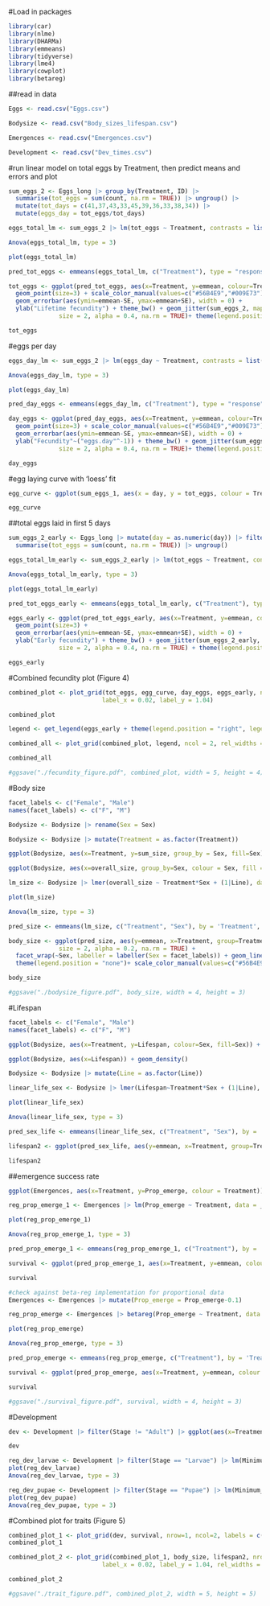#Load in packages
```{r}
library(car)
library(nlme)
library(DHARMa)
library(emmeans)
library(tidyverse)
library(lme4)
library(cowplot)
library(betareg)
```

##read in  data 
```{r}
Eggs <- read.csv("Eggs.csv")

Bodysize <- read.csv("Body_sizes_lifespan.csv")

Emergences <- read.csv("Emergences.csv")

Development <- read.csv("Dev_times.csv")
```

#run linear model on total eggs by Treatment, then predict means and errors and plot
```{r}
sum_eggs_2 <- Eggs_long |> group_by(Treatment, ID) |> 
  summarise(tot_eggs = sum(count, na.rm = TRUE)) |> ungroup() |> 
  mutate(tot_days = c(41,37,43,33,45,39,36,33,38,34)) |> 
  mutate(eggs_day = tot_eggs/tot_days)

eggs_total_lm <- sum_eggs_2 |> lm(tot_eggs ~ Treatment, contrasts = list(Treatment = contr.sum), data = _)

Anova(eggs_total_lm, type = 3)

plot(eggs_total_lm)

pred_tot_eggs <- emmeans(eggs_total_lm, c("Treatment"), type = "response") |> as_tibble()

tot_eggs <- ggplot(pred_tot_eggs, aes(x=Treatment, y=emmean, colour=Treatment)) +
  geom_point(size=3) + scale_color_manual(values=c("#56B4E9","#009E73")) +
  geom_errorbar(aes(ymin=emmean-SE, ymax=emmean+SE), width = 0) +
  ylab("Lifetime fecundity") + theme_bw() + geom_jitter(sum_eggs_2, mapping = aes(x = Treatment, y = tot_eggs), width = 0.3,
              size = 2, alpha = 0.4, na.rm = TRUE)+ theme(legend.position = "none")

tot_eggs
```

#eggs per day
```{r}
eggs_day_lm <- sum_eggs_2 |> lm(eggs_day ~ Treatment, contrasts = list(Treatment = contr.sum), data = _)

Anova(eggs_day_lm, type = 3)

plot(eggs_day_lm)

pred_day_eggs <- emmeans(eggs_day_lm, c("Treatment"), type = "response") |> as_tibble()

day_eggs <- ggplot(pred_day_eggs, aes(x=Treatment, y=emmean, colour=Treatment)) +
  geom_point(size=3) + scale_color_manual(values=c("#56B4E9","#009E73")) +
  geom_errorbar(aes(ymin=emmean-SE, ymax=emmean+SE), width = 0) +
  ylab("Fecundity"~("eggs.day"^-1)) + theme_bw() + geom_jitter(sum_eggs_2, mapping = aes(x = Treatment, y = eggs_day), width = 0.3,
              size = 2, alpha = 0.4, na.rm = TRUE)+ theme(legend.position = "none")

day_eggs
```

#egg laying curve with 'loess' fit
```{r}
egg_curve <- ggplot(sum_eggs_1, aes(x = day, y = tot_eggs, colour = Treatment, fill = Treatment)) + geom_smooth(alpha = 0.3, method = "loess") + ylab("Number of eggs") + xlab ("Day") + theme_bw()+ theme(legend.position = "none") + scale_color_manual(values=c("#56B4E9","#009E73")) + scale_fill_manual(values=c("#56B4E9","#009E73")) #+ scale_y_continuous(limits = c(0,700)) #+ geom_jitter(alpha = 0.5)

egg_curve
```

##total eggs laid in first 5 days
```{r}
sum_eggs_2_early <- Eggs_long |> mutate(day = as.numeric(day)) |> filter(day<5) |> group_by(Treatment, ID) |> 
  summarise(tot_eggs = sum(count, na.rm = TRUE)) |> ungroup() 

eggs_total_lm_early <- sum_eggs_2_early |> lm(tot_eggs ~ Treatment, contrasts = list(Treatment = contr.sum), data = _)

Anova(eggs_total_lm_early, type = 3)

plot(eggs_total_lm_early)

pred_tot_eggs_early <- emmeans(eggs_total_lm_early, c("Treatment"), type = "response") |> as_tibble()

eggs_early <- ggplot(pred_tot_eggs_early, aes(x=Treatment, y=emmean, colour=Treatment)) +
  geom_point(size=3) +
  geom_errorbar(aes(ymin=emmean-SE, ymax=emmean+SE), width = 0) +
  ylab("Early fecundity") + theme_bw() + geom_jitter(sum_eggs_2_early, mapping = aes(x = Treatment, y = tot_eggs), width = 0.3,
              size = 2, alpha = 0.4, na.rm = TRUE) + theme(legend.position = "none") + scale_color_manual(values=c("#56B4E9","#009E73"))

eggs_early
```

#Combined fecundity plot (Figure 4)
```{r}
combined_plot <- plot_grid(tot_eggs, egg_curve, day_eggs, eggs_early, nrow = 2, ncol = 2, align = "hv", labels = c('A)','B)','C)','D)'),
                          label_x = 0.02, label_y = 1.04)

combined_plot

legend <- get_legend(eggs_early + theme(legend.position = "right", legend.text = element_text(size=10)))

combined_all <- plot_grid(combined_plot, legend, ncol = 2, rel_widths = c(1, 0.2))

combined_all

#ggsave("./fecundity_figure.pdf", combined_plot, width = 5, height = 4)
```

#Body size 
```{r}
facet_labels <- c("Female", "Male")
names(facet_labels) <- c("F", "M")

Bodysize <- Bodysize |> rename(Sex = Sex)

Bodysize <- Bodysize |> mutate(Treatment = as.factor(Treatment))

ggplot(Bodysize, aes(x=Treatment, y=sum_size, group_by = Sex, fill=Sex)) + geom_boxplot(outlier.shape = NA) + geom_jitter(alpha = 0.2) + theme_bw()

ggplot(Bodysize, aes(x=overall_size, group_by=Sex, colour = Sex, fill = Sex)) + geom_density(alpha = 0.2) + facet_wrap(~Sex) + theme_bw()

lm_size <- Bodysize |> lmer(overall_size ~ Treatment*Sex + (1|Line), data = _, contrasts = list(Treatment = contr.sum, Sex = contr.sum))

plot(lm_size)

Anova(lm_size, type = 3)

pred_size <- emmeans(lm_size, c("Treatment", "Sex"), by = 'Treatment', type = "response") |> as_tibble()

body_size <- ggplot(pred_size, aes(y=emmean, x=Treatment, group=Treatment, colour = Treatment)) + geom_point(size = 2, position = position_dodge(width = 0.3)) + geom_errorbar(aes(ymin=emmean-SE, ymax=emmean+SE), width = 0, position = position_dodge(width = 0.3)) + theme_bw() + geom_jitter(Bodysize, mapping = aes(x = Treatment, y = overall_size), width = 0.3,
              size = 2, alpha = 0.2, na.rm = TRUE) + 
  facet_wrap(~Sex, labeller = labeller(Sex = facet_labels)) + geom_line(aes(group=Sex)) + ylab("Body size score (mm)") +
  theme(legend.position = "none")+ scale_color_manual(values=c("#56B4E9","#009E73")) + geom_violin(Bodysize, mapping = aes(x = Treatment, y = overall_size), alpha = 0.2)

body_size

#ggsave("./bodysize_figure.pdf", body_size, width = 4, height = 3)
```

#Lifespan
```{r}
facet_labels <- c("Female", "Male")
names(facet_labels) <- c("F", "M")

ggplot(Bodysize, aes(x=Treatment, y=Lifespan, colour=Sex, fill=Sex)) + geom_violin(alpha=0.2) + geom_jitter()

ggplot(Bodysize, aes(x=Lifespan)) + geom_density()

Bodysize <- Bodysize |> mutate(Line = as.factor(Line))

linear_life_sex <- Bodysize |> lmer(Lifespan~Treatment*Sex + (1|Line), data = _, contrast=list(Treatment=contr.sum, Sex=contr.sum))

plot(linear_life_sex)

Anova(linear_life_sex, type = 3)

pred_sex_life <- emmeans(linear_life_sex, c("Treatment", "Sex"), by = 'Sex', type = "response") |> as_tibble()

lifespan2 <- ggplot(pred_sex_life, aes(y=emmean, x=Treatment, group=Treatment, colour = Treatment)) + geom_point(size = 2, position = position_dodge(width = 0.3)) + geom_errorbar(aes(ymin=emmean-SE, ymax=emmean+SE), width = 0, position = position_dodge(width = 0.3)) + theme_bw() +facet_wrap(~Sex, labeller = labeller(Sex = facet_labels)) + geom_line(aes(group=Sex)) + geom_jitter(Bodysize, mapping = aes(x = Treatment, y = Lifespan), width = 0.3, size = 2, alpha = 0.2, na.rm = TRUE) + ylab("Lifespan (days)") + theme(legend.position = "none") + scale_color_manual(values=c("#56B4E9","#009E73")) + geom_violin(Bodysize, mapping = aes(x = Treatment, y = Lifespan), alpha = 0.2)

lifespan2
```

##emergence success rate
```{r}
ggplot(Emergences, aes(x=Treatment, y=Prop_emerge, colour = Treatment)) + geom_jitter(size = 3, alpha = 0.5) + theme_bw()

reg_prop_emerge_1 <- Emergences |> lm(Prop_emerge ~ Treatment, data = _, contrasts = list(Treatment = contr.sum))

plot(reg_prop_emerge_1)

Anova(reg_prop_emerge_1, type = 3)

pred_prop_emerge_1 <- emmeans(reg_prop_emerge_1, c("Treatment"), by = 'Treatment', type = "response") |> as_tibble()

survival <- ggplot(pred_prop_emerge_1, aes(x=Treatment, y=emmean, colour = Treatment, group = 'emmean')) + geom_point(size = 2) + geom_errorbar(aes(ymin=emmean-SE, ymax=emmean+SE), width = 0) + theme_bw() + geom_jitter(Emergences, mapping = aes(x = Treatment, y = Prop_emerge), width = 0.2, size = 2, alpha = 0.2, na.rm = TRUE) + ylab("Prop. survived to adult") + theme(legend.position = "none")+ scale_color_manual(values=c("#56B4E9","#009E73")) + geom_line(aes(group='emmean'))

survival

#check against beta-reg implementation for proportional data
Emergences <- Emergences |> mutate(Prop_emerge = Prop_emerge-0.1)

reg_prop_emerge <- Emergences |> betareg(Prop_emerge ~ Treatment, data = _)

plot(reg_prop_emerge)

Anova(reg_prop_emerge, type = 3)

pred_prop_emerge <- emmeans(reg_prop_emerge, c("Treatment"), by = 'Treatment', type = "response") |> as_tibble()

survival <- ggplot(pred_prop_emerge, aes(x=Treatment, y=emmean, colour = Treatment, group = 'emmean')) + geom_point(size = 2) + geom_errorbar(aes(ymin=emmean-SE, ymax=emmean+SE), width = 0) + theme_bw() + geom_jitter(Emergences, mapping = aes(x = Treatment, y = Prop_emerge), width = 0.2, size = 2, alpha = 0.2, na.rm = TRUE) + ylab("Prop. survived to adult") + theme(legend.position = "none")+ scale_color_manual(values=c("#56B4E9","#009E73")) + geom_line(aes(group='emmean'))

survival

#ggsave("./survival_figure.pdf", survival, width = 4, height = 3)
```

#Development
```{r}
dev <- Development |> filter(Stage != "Adult") |> ggplot(aes(x=Treatment, y=Minimum_duration, group=Treatment, colour = Treatment, fill = Treatment), data = _) + geom_violin(outlier.shape = NA, alpha = 0.1) + facet_wrap(~Stage) + geom_jitter(alpha = 0.4) + theme_bw() + scale_color_manual(values=c("#56B4E9","#009E73")) + scale_fill_manual(values=c("#56B4E9","#009E73")) + ylab("Stage duration (days)") + theme(legend.position = "none")

dev

reg_dev_larvae <- Development |> filter(Stage == "Larvae") |> lm(Minimum_duration ~ Treatment, data = _, contrasts = list(Treatment = contr.sum))
plot(reg_dev_larvae)
Anova(reg_dev_larvae, type = 3)

reg_dev_pupae <- Development |> filter(Stage == "Pupae") |> lm(Minimum_duration ~ Treatment, data = _, contrasts = list(Treatment = contr.sum))
plot(reg_dev_pupae)
Anova(reg_dev_pupae, type = 3)
```

#Combined plot for traits (Figure 5)
```{r}
combined_plot_1 <- plot_grid(dev, survival, nrow=1, ncol=2, labels = c('','B)'), label_x = 0.02, label_y = 1.04, rel_widths = c(2,1))
combined_plot_1

combined_plot_2 <- plot_grid(combined_plot_1, body_size, lifespan2, nrow = 3, ncol = 1, labels = c('A)','C)','D)'),
                          label_x = 0.02, label_y = 1.04, rel_widths = c(2,2))

combined_plot_2

#ggsave("./trait_figure.pdf", combined_plot_2, width = 5, height = 5)
```

